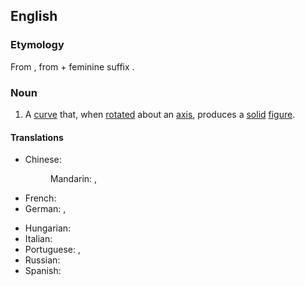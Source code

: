 ==English==

===Etymology===
From {{etyl|la|en}} {{m|la|generatrix}}, from {{m|la|generator}} + feminine suffix {{m|la|-trix}}.

===Noun===
{{en-noun|generatrices|+}}

# {{lb|en|geometry}} A [[curve]] that, when [[rotated]] about an [[axis]], produces a [[solid]] [[figure]].
#: {{syn|en|describent|generant}}

====Translations====
{{trans-top|a curve that, when rotated about an axis, produces a solid figure}}
* Chinese:
*: Mandarin: {{t+|cmn|母線}}, {{t+|cmn|母线|tr=mǔxiàn}}
* French: {{t+|fr|génératrice|f}}
* German: {{t|de|Erzeugende|f}}, {{t|de|Mantellinie|f}}
{{trans-mid}}
* Hungarian: {{t+|hu|alkotó}}
* Italian: {{t+|it|generatrice|f}}
* Portuguese: {{t+|pt|geratriz|f}}, {{t|pt|generatriz|f}}
* Russian: {{t+|ru|образу́ющая|f}}
* Spanish: {{t+|es|generatriz|f}}
{{trans-bottom}}